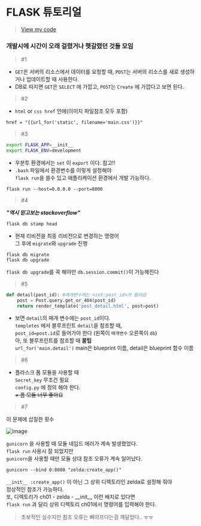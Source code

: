 # FLASK 튜토리얼
> <a href="https://github.com/min050410/Flask-take-notes/tree/master">View my code</a>    

### 개발시에 시간이 오래 걸렸거나 헷갈렸던 것들 모임  
> #1  

- `GET`은 서버의 리소스에서 데이터를 요청할 때, `POST`는 서버의 리소스를 새로 생성하거나 업데이트할 때 사용한다.  
- DB로 따지면 `GET`은 `SELECT` 에 가깝고, `POST`는 `Create` 에 가깝다고 보면 된다.

> #2  

- `html` or `css href` 안에(이미지 파일참조 모두 포함) 
```html
href = "{{url_for('static', filename='main.css')}}"
```
> #3

```bash  
export FLASK_APP=__init__  
export FLASK_ENV=development  
```
- 우분투 환경에서는 `set` 이 `export` 이다. 참고!!  
- `.bash` 파일에서 환경변수를 이렇게 설정해야   
`flask run`을 쓸수 있고 애플리케이션 환경에서 개발 가능하다.
```ubuntu
flask run --host=0.0.0.0 --port=8000
```
> #4  

__*"역시 믿고보는 stackoverflow"*__  
```ubuntu
flask db stamp head
```
- 현재 리비전을 최종 리비전으로 변경하는 명령어  
그 후에 `migrate`와 `upgrade` 진행  
```ubuntu
flask db migrate  
flask db upgrade
```
  
`flask db upgrade`를 꼭 해야만 `db.session.commit()`이 가능해진다  
  
  
> #5

```python
def detail(post_id): #매개변수에는 <int:post_id>가 들어감  
	post = Post.query.get_or_404(post_id)  
	return render_template('post_detail.html', post=post)  
```

- 보면 `detail`의 매개 변수에는 `post_id`이다.  
`templetes` 에서 블루프린트 `detail`을 참조할 때,  
`post_id=post.id`로 들어가야 한다 (왼쪽이 `매개변수` 오른쪽이 `db`)  
아, 또 블루프린트를 참조할 때 __꿀팁__  
`url_for('main.detail')` main은 blueprint 이름, detail은 blueprint 함수 이름

> #6  

- 플라스크 폼 모듈을 사용할 때  
`Secret_key` 무조건 필요    
`config.py` 에 정의 해야 한다.  
~~+ 폼 모듈 너무 좋아요~~

> #7 

이 문제에 삽질한 횟수  
  
![image](https://user-images.githubusercontent.com/45661217/134806966-9ee02c84-74f4-4b6d-aed4-46daea631f67.png) 
  
`gunicorn` 을 사용할 때 모듈 네임드 에러가 계속 발생했었다.  
`flask run` 사용시 잘 되었지만  
`gunicorn`을 사용할 때만 모듈 상대 참조 오류가 계속 일어났다.    
```ubuntu
gunicorn --bind 0:8080 "zelda:create_app()"  
```
`__init__ :create_app()` 이 아닌 그 상위 디렉토리인 zelda로 설정해 줘야  
정상적인 참조가 가능하다.  
또, 디렉토리가 ch01 - zelda - \_\_init\_\_ 이런 배치로 있다면  
`flask run` 과 달리 상위 디렉토리 ch01에서 명령어를 입력해야 한다.  
> 초보적인 실수지만 참조 오류는 뼈아프다는걸 깨달았다.. ㅠㅠ   